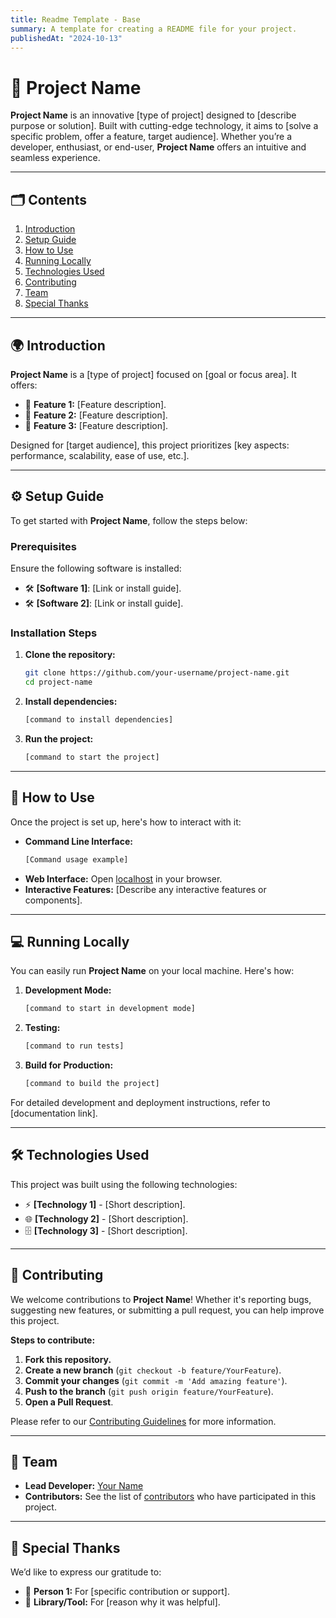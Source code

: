 ---
title: Readme Template - Base
summary: A template for creating a README file for your project.
publishedAt: "2024-10-13"
---
# 🌟 **Project Name**

**Project Name** is an innovative [type of project] designed to [describe purpose or solution]. Built with cutting-edge technology, it aims to [solve a specific problem, offer a feature, target audience]. Whether you’re a developer, enthusiast, or end-user, **Project Name** offers an intuitive and seamless experience.

---

## 🗂️ **Contents**

1. [Introduction](#introduction)
2. [Setup Guide](#setup)
3. [How to Use](#usage)
4. [Running Locally](#local)
5. [Technologies Used](#tech-stack)
6. [Contributing](#contributing)
7. [Team](#team)
8. [Special Thanks](#thanks)

---

## 🌍 **Introduction** <a name="introduction"></a>

**Project Name** is a [type of project] focused on [goal or focus area]. It offers:
- 🔧 **Feature 1:** [Feature description].
- 🚀 **Feature 2:** [Feature description].
- 🎯 **Feature 3:** [Feature description].

Designed for [target audience], this project prioritizes [key aspects: performance, scalability, ease of use, etc.].

---

## ⚙️ **Setup Guide** <a name="setup"></a>

To get started with **Project Name**, follow the steps below:

### **Prerequisites**

Ensure the following software is installed:
- 🛠️ **[Software 1]**: [Link or install guide].
- 🛠️ **[Software 2]**: [Link or install guide].

### **Installation Steps**

1. **Clone the repository:**
   ```bash
   git clone https://github.com/your-username/project-name.git
   cd project-name
   ```

2. **Install dependencies:**
   ```bash
   [command to install dependencies]
   ```

3. **Run the project:**
   ```bash
   [command to start the project]
   ```

---

## 📖 **How to Use** <a name="usage"></a>

Once the project is set up, here's how to interact with it:

- **Command Line Interface:**
   ```bash
   [Command usage example]
   ```
- **Web Interface:** Open [localhost](http://localhost:3000) in your browser.
- **Interactive Features:** [Describe any interactive features or components].

---

## 💻 **Running Locally** <a name="local"></a>

You can easily run **Project Name** on your local machine. Here's how:

1. **Development Mode:**
   ```bash
   [command to start in development mode]
   ```
2. **Testing:**
   ```bash
   [command to run tests]
   ```
3. **Build for Production:**
   ```bash
   [command to build the project]
   ```

For detailed development and deployment instructions, refer to [documentation link].

---

## 🛠️ **Technologies Used** <a name="tech-stack"></a>

This project was built using the following technologies:

- ⚡ **[Technology 1]** - [Short description].
- 🌐 **[Technology 2]** - [Short description].
- 🗄️ **[Technology 3]** - [Short description].

---

## 🤝 **Contributing** <a name="contributing"></a>

We welcome contributions to **Project Name**! Whether it's reporting bugs, suggesting new features, or submitting a pull request, you can help improve this project.

**Steps to contribute:**
1. **Fork this repository.**
2. **Create a new branch** (`git checkout -b feature/YourFeature`).
3. **Commit your changes** (`git commit -m 'Add amazing feature'`).
4. **Push to the branch** (`git push origin feature/YourFeature`).
5. **Open a Pull Request**.

Please refer to our [Contributing Guidelines](../CONTRIBUTING.md) for more information.

---

## 👥 **Team** <a name="team"></a>

- **Lead Developer:** [Your Name](https://github.com/your-username)
- **Contributors:** See the list of [contributors](https://github.com/your-username/project-name/contributors) who have participated in this project.

---

## 💬 **Special Thanks** <a name="thanks"></a>

We’d like to express our gratitude to:
- 🏅 **Person 1:** For [specific contribution or support].
- 🌟 **Library/Tool:** For [reason why it was helpful].
